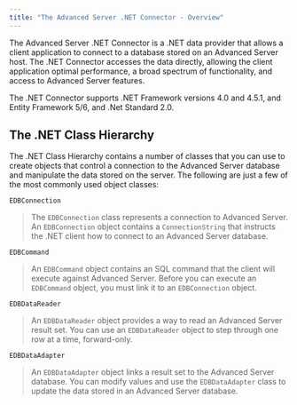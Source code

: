 ```yaml
---
title: "The Advanced Server .NET Connector - Overview"
---
```


<div id="the_advanced_server_net_connector_overview" class="registered_link"></div>


The Advanced Server .NET Connector is a .NET data provider that allows a client application to connect to a database stored on an Advanced Server host. The .NET Connector accesses the data directly, allowing the client application optimal performance, a broad spectrum of functionality, and access to Advanced Server features.

The .NET Connector supports .NET Framework versions 4.0 and 4.5.1, and Entity Framework 5/6, and .Net Standard 2.0.

## The .NET Class Hierarchy



The .NET Class Hierarchy contains a number of classes that you can use to create objects that control a connection to the Advanced Server database and manipulate the data stored on the server. The following are just a few of the most commonly used object classes:

`EDBConnection`

> The `EDBConnection` class represents a connection to Advanced Server. An `EDBConnection` object contains a `ConnectionString` that instructs the .NET client how to connect to an Advanced Server database.

`EDBCommand`

> An `EDBCommand` object contains an SQL command that the client will execute against Advanced Server. Before you can execute an `EDBCommand` object, you must link it to an `EDBConnection` object.

`EDBDataReader`

> An `EDBDataReader` object provides a way to read an Advanced Server result set. You can use an `EDBDataReader` object to step through one row at a time, forward-only.

`EDBDataAdapter`

> An `EDBDataAdapter` object links a result set to the Advanced Server database. You can modify values and use the `EDBDataAdapter` class to update the data stored in an Advanced Server database.
